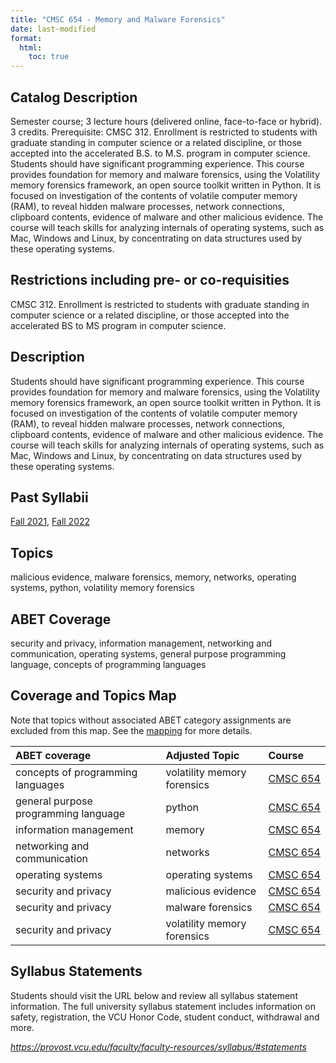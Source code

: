 ```yaml
---
title: "CMSC 654 - Memory and Malware Forensics"
date: last-modified
format:
  html:
    toc: true
---
```


## Catalog Description

Semester course; 3 lecture hours (delivered online, face-to-face or hybrid). 3 credits. Prerequisite: CMSC 312. Enrollment is restricted to students with graduate standing in computer science or a related discipline, or those accepted into the accelerated B.S. to M.S. program in computer science. Students should have significant programming experience. This course provides foundation for memory and malware forensics, using the Volatility memory forensics framework, an open source toolkit written in Python. It is focused on investigation of the contents of volatile computer memory (RAM), to reveal hidden malware processes, network connections, clipboard contents, evidence of malware and other malicious evidence. The course will teach skills for analyzing internals of operating systems, such as Mac, Windows and Linux, by concentrating on data structures used by these operating systems.


## Restrictions including pre- or co-requisities
 
CMSC 312. Enrollment is restricted to students with graduate standing in computer science or a related discipline, or those accepted into the accelerated BS to MS program in computer science.

## Description

Students should have significant programming experience. This course provides foundation for memory and malware forensics, using the Volatility memory forensics framework, an open source toolkit written in Python. It is focused on investigation of the contents of volatile computer memory (RAM), to reveal hidden malware processes, network connections, clipboard contents, evidence of malware and other malicious evidence. The course will teach skills for analyzing internals of operating systems, such as Mac, Windows and Linux, by concentrating on data structures used by these operating systems.

## Past Syllabii

<a href='./202210/CMSC_654_Syllabus_Fall_2021.pdf'>Fall 2021</a>, <a href='./202310/CMSC_654_Syllabus_Fall_2022.pdf'>Fall 2022</a>

## Topics

malicious evidence, malware forensics, memory, networks, operating systems, python, volatility memory forensics

## ABET Coverage

security and privacy, information management, networking and communication, operating systems, general purpose programming language, concepts of programming languages

## Coverage and Topics Map

Note that topics without associated ABET category assignments are excluded from this map.  See the [mapping](https://docs.google.com/spreadsheets/d/1qrN3L7eRLsM-aVMHYaLQN-FMYtrTJf0_h6dLKlUdPkk/edit#gid=338318647) for more details.

ABET coverage                         Adjusted Topic               Course
------------------------------------  ---------------------------  ----------------------------------
concepts of programming languages     volatility memory forensics  <a href='CMSC654.qmd'>CMSC 654</a>
general purpose programming language  python                       <a href='CMSC654.qmd'>CMSC 654</a>
information management                memory                       <a href='CMSC654.qmd'>CMSC 654</a>
networking and communication          networks                     <a href='CMSC654.qmd'>CMSC 654</a>
operating systems                     operating systems            <a href='CMSC654.qmd'>CMSC 654</a>
security and privacy                  malicious evidence           <a href='CMSC654.qmd'>CMSC 654</a>
security and privacy                  malware forensics            <a href='CMSC654.qmd'>CMSC 654</a>
security and privacy                  volatility memory forensics  <a href='CMSC654.qmd'>CMSC 654</a>


## Syllabus Statements

Students should visit the URL below and review all syllabus statement information. The full university syllabus statement includes information on safety, registration, the VCU Honor Code, student conduct, withdrawal and more.

*<https://provost.vcu.edu/faculty/faculty-resources/syllabus/#statements>*


